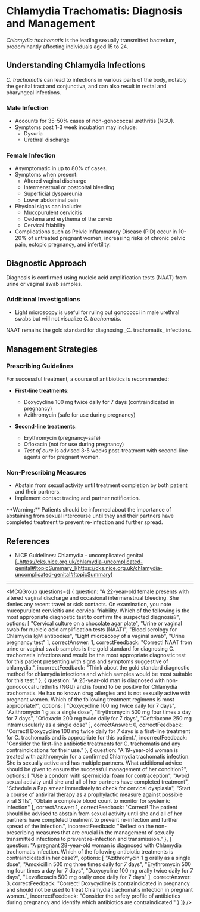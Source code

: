 
# Chlamydia Trachomatis: Diagnosis and Management

_Chlamydia trachomatis_ is the leading sexually transmitted bacterium, predominantly affecting individuals aged 15 to 24.

## Understanding Chlamydia Infections

_C. trachomatis_ can lead to infections in various parts of the body, notably the genital tract and conjunctiva, and can also result in rectal and pharyngeal infections.

### Male Infection

- Accounts for 35-50% cases of non-gonococcal urethritis (NGU).
- Symptoms post 1-3 week incubation may include:
  - Dysuria
  - Urethral discharge

### Female Infection

- Asymptomatic in up to 80% of cases.
- Symptoms when present:
  - Altered vaginal discharge
  - Intermenstrual or postcoital bleeding
  - Superficial dyspareunia
  - Lower abdominal pain
- Physical signs can include:
  - Mucopurulent cervicitis
  - Oedema and erythema of the cervix
  - Cervical friability
- Complications such as Pelvic Inflammatory Disease (PID) occur in 10-20% of untreated pregnant women, increasing risks of chronic pelvic pain, ectopic pregnancy, and infertility.

## Diagnostic Approach

Diagnosis is confirmed using nucleic acid amplification tests (NAAT) from urine or vaginal swab samples.

### Additional Investigations

- Light microscopy is useful for ruling out gonococci in male urethral swabs but will not visualize _C. trachomatis_.

<Callout emoji="🔬">
NAAT remains the gold standard for diagnosing _C. trachomatis_ infections.
</Callout>

## Management Strategies

### Prescribing Guidelines

For successful treatment, a course of antibiotics is recommended:

- **First-line treatments**:
  - Doxycycline 100 mg twice daily for 7 days (contraindicated in pregnancy)
  - Azithromycin (safe for use during pregnancy)
  
- **Second-line treatments**:
  - Erythromycin (pregnancy-safe)
  - Ofloxacin (not for use during pregnancy)
  - *Test of cure* is advised 3-5 weeks post-treatment with second-line agents or for pregnant women.

### Non-Prescribing Measures

- Abstain from sexual activity until treatment completion by both patient and their partners.
- Implement contact tracing and partner notification.

<Callout emoji="⚠️">
**Warning:** Patients should be informed about the importance of abstaining from sexual intercourse until they and their partners have completed treatment to prevent re-infection and further spread.
</Callout>

## References

- NICE Guidelines: Chlamydia - uncomplicated genital [_https://cks.nice.org.uk/chlamydia-uncomplicated-genital#!topicSummary_](https://cks.nice.org.uk/chlamydia-uncomplicated-genital#!topicSummary)

---

<MCQGroup questions={[
  {
    question: "A 22-year-old female presents with altered vaginal discharge and occasional intermenstrual bleeding. She denies any recent travel or sick contacts. On examination, you note mucopurulent cervicitis and cervical friability. Which of the following is the most appropriate diagnostic test to confirm the suspected diagnosis?",
    options: [
      "Cervical culture on a chocolate agar plate",
      "Urine or vaginal swab for nucleic acid amplification tests (NAAT)",
      "Blood serology for Chlamydia IgM antibodies",
      "Light microscopy of a vaginal swab",
      "Urine pregnancy test"
    ],
    correctAnswer: 1,
    correctFeedback: "Correct! NAAT from urine or vaginal swab samples is the gold standard for diagnosing C. trachomatis infections and would be the most appropriate diagnostic test for this patient presenting with signs and symptoms suggestive of chlamydia.",
    incorrectFeedback: "Think about the gold standard diagnostic method for chlamydia infections and which samples would be most suitable for this test."
  },
  {
    question: "A 25-year-old man is diagnosed with non-gonococcal urethritis (NGU) and is found to be positive for Chlamydia trachomatis. He has no known drug allergies and is not sexually active with pregnant women. Which of the following treatment regimens is most appropriate?",
    options: [
      "Doxycycline 100 mg twice daily for 7 days",
      "Azithromycin 1 g as a single dose",
      "Erythromycin 500 mg four times a day for 7 days",
      "Ofloxacin 200 mg twice daily for 7 days",
      "Ceftriaxone 250 mg intramuscularly as a single dose"
    ],
    correctAnswer: 0,
    correctFeedback: "Correct! Doxycycline 100 mg twice daily for 7 days is a first-line treatment for C. trachomatis and is appropriate for this patient.",
    incorrectFeedback: "Consider the first-line antibiotic treatments for C. trachomatis and any contraindications for their use."
  },
  {
    question: "A 19-year-old woman is treated with azithromycin for a confirmed Chlamydia trachomatis infection. She is sexually active and has multiple partners. What additional advice should be given to ensure the successful management of her condition?",
    options: [
      "Use a condom with spermicidal foam for contraception",
      "Avoid sexual activity until she and all of her partners have completed treatment",
      "Schedule a Pap smear immediately to check for cervical dysplasia",
      "Start a course of antiviral therapy as a prophylactic measure against possible viral STIs",
      "Obtain a complete blood count to monitor for systemic infection"
    ],
    correctAnswer: 1,
    correctFeedback: "Correct! The patient should be advised to abstain from sexual activity until she and all of her partners have completed treatment to prevent re-infection and further spread of the infection.",
    incorrectFeedback: "Reflect on the non-prescribing measures that are crucial in the management of sexually transmitted infections to prevent re-infection and transmission."
  },
  {
    question: "A pregnant 28-year-old woman is diagnosed with Chlamydia trachomatis infection. Which of the following antibiotic treatments is contraindicated in her case?",
    options: [
      "Azithromycin 1 g orally as a single dose",
      "Amoxicillin 500 mg three times daily for 7 days",
      "Erythromycin 500 mg four times a day for 7 days",
      "Doxycycline 100 mg orally twice daily for 7 days",
      "Levofloxacin 500 mg orally once daily for 7 days"
    ],
    correctAnswer: 3,
    correctFeedback: "Correct! Doxycycline is contraindicated in pregnancy and should not be used to treat Chlamydia trachomatis infection in pregnant women.",
    incorrectFeedback: "Consider the safety profile of antibiotics during pregnancy and identify which antibiotics are contraindicated."
  }
]} />